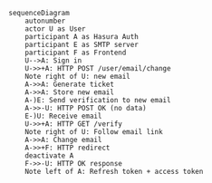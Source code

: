 ```mermaid
sequenceDiagram
	autonumber
	actor U as User
	participant A as Hasura Auth
	participant E as SMTP server
	participant F as Frontend
	U-->A: Sign in
	U->>+A: HTTP POST /user/email/change
	Note right of U: new email
	A->>A: Generate ticket
	A->>A: Store new email
	A-)E: Send verification to new email
	A->>-U: HTTP POST OK (no data)
	E-)U: Receive email
	U->>+A: HTTP GET /verify
	Note right of U: Follow email link
	A->>A: Change email
	A->>+F: HTTP redirect
	deactivate A
	F->>-U: HTTP OK response
	Note left of A: Refresh token + access token
```
